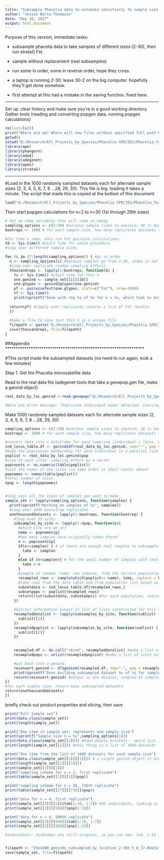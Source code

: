 ```yaml
---
title: "Subsample Phacelia data to estimate sensitivity to sample size: run a few at a time and save: forward "
author: "Jessie Berta-Thompson"
date: "May 16, 2017"
output: html_document
---
```


Purpose of this version, immediate tasks:

 - subsample phacelia data to take samples of different sizes (2-30), then run strataG Fst. 
 
 - sample without replacement (real subsamples)
 
 - run some in order, some in reverse order, hope they cross.
 
  - a laptop is running 2-30; leave 30-2 on the big computer. hopefully they'll get done somehow.
  
  - first attempt at this had a mistake in the saving function. fixed here.


*************************************************************************************
Set up: clear history and make sure you're in a good working directory. 
Gather tools (reading and converting popgen data, running popgen calculations)
```r
rm(list=ls())
print("Where are we? Where will new files without specified full path be created?")
getwd()
setwd("Q:/Research/All_Projects_by_Species/Phacelia SPECIES/Phacelia_formosula/Phacelia formosula_abiotic/Modelling/Subsampling")
library(ape)
library(phangorn)
library(ade4)
library(adegenet)
library(apex)
library(strataG)
```
*************************************************************************************

#Load in the 1000 randomly sampled datasets each for alternate sample sizes (2, 3, 4, 5, 6, 7, 8 ...28, 29, 30). This file is big. loading it takes a minute.
The script that made this is copied at the bottom of this document.

```r
load("Q:/Research/All_Projects_by_Species/Phacelia SPECIES/Phacelia_formosula/Phacelia formosula_abiotic/Modelling/Subsampling/29x1000_geninds_subsampled_by_location_2-30n_5_8_17.RData")
```

Then start popgen calculations for n=2 to n=30 (1st through 29th sizes)
```r
# Set up some variables that will come in handy
sampling_options <- c(2:30) #various sample sizes to explore; 30 is boring - all samples will be the same.
bootreps <- 1000 # for each sample size, how many replicates datasets to create

#For time's sake, only run Fst pairwise calculations.
t0 <- Sys.time() #start time for whole procedure
#loop over different sample sizes

for (i in 17:length(sampling_options)) { #go in order
  n <- sampling_options[i] #because samples go from 2-30, index is not n.
  #loop over replicate random sampling efforts
  thousandreps <- lapply(1:bootreps, function(b) {
    ts <- Sys.time() #start time for this n
    one.genind <- sample_set[[i]][[b]]
    one.gtypes <- genind2gtypes(one.genind)
    pT <- pairwiseTest(one.gtypes, stats=c("Fst"), nrep=1000)
    tf <- Sys.time()
    print(sprintf("Done with rep %s of %s for n = %s, which took %s minutes. %s hours since start.", b, bootreps, n, format(as.numeric(tf-ts,units="mins"), digits=3), format(as.numeric(tf-t0,units="hours"), digits=3)))
    
  return(pT) #lapply over replicates returns a list of Fst results
  })
  
  #make a file to save just this n as a unique file
  filepath <- paste("Q:/Research/All_Projects_by_Species/Phacelia SPECIES/Phacelia_formosula/Phacelia formosula_abiotic/Modelling/Subsampling/",n, "n_fwd_Fst_calcs_subsample_1000x_by_location_5_24_17.RData", sep="") 
  save(thousandreps, file=filepath)
}

```










##Appendix *****************************************************************


#This script made the subsampled datasets (no need to run again, took a few minutes)

Step 1. Get the Phacelia microsatellite data

Read in the real data file (adegenet tools that take a genepop.gen file, make a genind object)
```r
real_data_by_loc.genind <-read.genepop("Q:/Research/All_Projects_by_Species/Phacelia SPECIES/Phacelia_formosula/Phacelia formosula_abiotic/Modelling/Subsampling/Copy_of_real_data_PhfoAllGenePop_13Dec2016.gen")

#Note one error message: "Duplicate individual names detected. Coercing them to be unique." This is because .gen file has no individual names, just a list of genotypes, but genind requires individual names. They are given numbers, in order of original file.
```


Make 1000 randomly sampled datasets each for alternate sample sizes (2, 3, 4, 5, 6, 7, 8 ...28, 29, 30)

```r

sampling_options <- c(2:30) #various sample sizes to explore; 30 is boring - all samples will be the same.
bootreps <- 1000 # for each sample size, how many replicates datasets to create

#convert data into a dataframe for easy sampling (individual x locus, entries allele)
ind_locus_table.df <- genind2df(real_data_by_loc.genind, sep="-", pop = real_data_by_loc.genind$pop, usepop = FALSE)
#keep the population membership for each individual in a parallel list
poplist <- real_data_by_loc.genind$pop
#size of each sites' sampling effort as a vector
popcounts <- as.numeric(table(poplist))
#just the names of the sites (in same order as their counts above)
popnames <- names(table(poplist))
#total number of sites
npop <- length(popnames)


#loop over all the sizes of samples you want to make
sample_set <- lapply(sampling_options, function(samplen) {
  print(sprintf("Working on samples of %s", samplen))
  #loop over 1000 bootstrap replicates
  onethousanddatasets <- lapply(1:bootreps, function(bootrep) {
    #loop over 15 sites
    subsamples_by_site <- lapply(1:npop, function(p){
      #which site are we on?
      name <- popnames[p]
      #how many samples were originally taken there?
      n <- popcounts[p]
      if(n>=samplen) { # if there are enough real samples to subsample to desired level
        take <- samplen
      }
      else if (n<samplen){ # for the small number of samples with less than 30, just take max possible
        take <-n
      }
      #sample at random 'take' row indices, from the correct population.
      resampled_rows <- sample(which(poplist== name), take, replace = FALSE)
      #take rows from the data table and from population list based on sample
      subsetdata <- ind_locus_table.df[resampled_rows,]
      subsetpops <- poplist[resampled_rows]
      return(list(subsetdata, subsetpops)) #for each population, returns a list with 2 things. first is a data with some popgen data, second is a character vector of same length as number of rows in dataframe, containing population assignments. contains 1 sample dataset, sampling from all 15 populations.
    })

    #extract information output of list of lists constructed for this sample dataset
    resampleddatalist <- lapply(subsamples_by_site, function(sublist) {
      sublist[[1]]
    })
    resampledpoplist <- lapply(subsamples_by_site, function(sublist) {
      sublist[[2]]
    })
    

    resampled.df <- do.call("rbind", resampleddatalist) #make a list of dataframes into one dataframe
    resampledpops <- unlist(resampledpoplist) #make a list of lists into one vector

    #put back into a genind.
    reconvert.genind <- df2genind(resampled.df, sep="-", pop = resampledpops, ploidy=2, type="codom")
    print(sprintf("Done building subsampled dataset %s of %s for sample size n = %s", bootrep, bootreps, samplen))
    return(reconvert.genind) #output is one dataset, sampled at samplen level or max. 
})
#for each sample size, return many subsampled datasets
return(onethousanddatasets)
})

```

briefly check out product properties and slicing, then save

```r
print("Full Sample set")
print(data.class(sample_set))
print(length(sample_set))

print("One item in sample set: represents one sample size")
print(sprintf("Sample size n = %s",sampling_options[1]))
print(data.class(sample_set[[1]])) #need double brackets - weird list in list.
print(length(sample_set[[1]])) #this thing is a list of 1000 datasets

print("One item from the list of 1000 datasets for each sample size")
print(data.class(sample_set[[1]][[1]])) # a single genind object is accessed like this.
print(length(sample_set[[1]][[1]])) 
print(sample_set[[1]][[1]])
print("sampling scheme for n = 2, first replicate")
print(table(sample_set[[1]][[1]]$pop)) 

print("sampling scheme for n = 28, 736th replicate")
print(table(sample_set[[27]][[736]]$pop)) 

print("data for n = 4, first replicate")
print(sample_set[[3]][[1]]$tab[1:10, 1:7]) #10 individuals, looking at first 7 alleles 
print(sample_set[[3]][[500]]$pop[1:10])

print("data for n = 4, 500th replicate")
print(sample_set[[3]][[500]]$tab[1:10, 1:7])
print(sample_set[[3]][[500]]$pop[1:10])

#individuals' nicknames are still original, so you can see, ind. 1-16 are from HN. 


filepath <- "29x1000_geninds_subsampled_by_location_2-30n_5_8_17.RData" 
save(sample_set, file=filepath)
```

